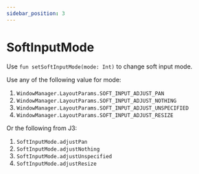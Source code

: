 ```yaml
---
sidebar_position: 3
---
```


# SoftInputMode

Use `fun setSoftInputMode(mode: Int)` to change soft input mode.

Use any of the following value for mode:

1. `WindowManager.LayoutParams.SOFT_INPUT_ADJUST_PAN`
2. `WindowManager.LayoutParams.SOFT_INPUT_ADJUST_NOTHING`
3. `WindowManager.LayoutParams.SOFT_INPUT_ADJUST_UNSPECIFIED`
4. `WindowManager.LayoutParams.SOFT_INPUT_ADJUST_RESIZE`

Or the following from J3:

1. `SoftInputMode.adjustPan`
2. `SoftInputMode.adjustNothing`
3. `SoftInputMode.adjustUnspecified`
4. `SoftInputMode.adjustResize`